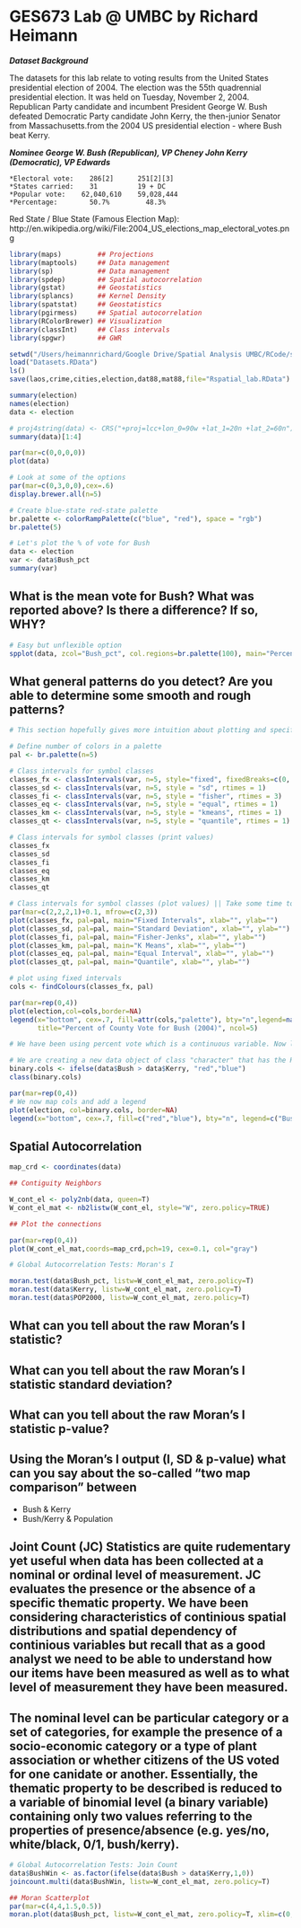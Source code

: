 GES673 Lab @ UMBC by Richard Heimann
========================================================

***Dataset Background***

The datasets for this lab relate to voting results from the United States presidential election of 2004. The election was the 55th quadrennial presidential election. It was held on Tuesday, November 2, 2004. Republican Party candidate and incumbent President George W. Bush defeated Democratic Party candidate John Kerry, the then-junior Senator from Massachusetts.from the 2004 US presidential election - where Bush beat Kerry. 

***Nominee  George W. Bush (Republican), VP Cheney	John Kerry (Democratic), VP Edwards*** 

    *Electoral vote:	286[2]	    251[2][3]
    *States carried:	31	        19 + DC
    *Popular vote:	  62,040,610	59,028,444
    *Percentage:    	50.7%	      48.3%

Red State / Blue State (Famous Election Map): http://en.wikipedia.org/wiki/File:2004_US_elections_map_electoral_votes.png



```r
library(maps)         ## Projections
library(maptools)     ## Data management
library(sp)           ## Data management
library(spdep)        ## Spatial autocorrelation
library(gstat)        ## Geostatistics
library(splancs)      ## Kernel Density
library(spatstat)     ## Geostatistics
library(pgirmess)     ## Spatial autocorrelation
library(RColorBrewer) ## Visualization
library(classInt)     ## Class intervals
library(spgwr)        ## GWR
```


```r
setwd("/Users/heimannrichard/Google Drive/Spatial Analysis UMBC/RCode/spacestats/CodeData")                 
load("Datasets.RData")
ls()
save(laos,crime,cities,election,dat88,mat88,file="Rspatial_lab.RData")

```

```r
summary(election)
names(election)
data <- election
```

```r
# proj4string(data) <- CRS("+proj=lcc+lon_0=90w +lat_1=20n +lat_2=60n")
summary(data)[1:4]
```

```r
par(mar=c(0,0,0,0))
plot(data)
```

```r
# Look at some of the options
par(mar=c(0,3,0,0),cex=.6)
display.brewer.all(n=5)

# Create blue-state red-state palette
br.palette <- colorRampPalette(c("blue", "red"), space = "rgb")
br.palette(5)
```

```r
# Let's plot the % of vote for Bush
data <- election
var <- data$Bush_pct
summary(var)
```

## What is the mean vote for Bush? What was reported above? Is there a difference? If so, WHY? 

```r
# Easy but unflexible option
spplot(data, zcol="Bush_pct", col.regions=br.palette(100), main="Percent of County Vote for Bush (2004)")
```

## What general patterns do you detect? Are you able to determine some smooth and rough patterns? 

```r
# This section hopefully gives more intuition about plotting and specifically classification for symbol classes.

# Define number of colors in a palette
pal <- br.palette(n=5)

# Class intervals for symbol classes
classes_fx <- classIntervals(var, n=5, style="fixed", fixedBreaks=c(0, 10, 25, 50, 75, 100), rtimes = 1)
classes_sd <- classIntervals(var, n=5, style = "sd", rtimes = 1)
classes_fi <- classIntervals(var, n=5, style = "fisher", rtimes = 3)
classes_eq <- classIntervals(var, n=5, style = "equal", rtimes = 1)
classes_km <- classIntervals(var, n=5, style = "kmeans", rtimes = 1)
classes_qt <- classIntervals(var, n=5, style = "quantile", rtimes = 1)

# Class intervals for symbol classes (print values)
classes_fx
classes_sd
classes_fi
classes_eq
classes_km
classes_qt

# Class intervals for symbol classes (plot values) || Take some time to compare the impact of the various class intervals.
par(mar=c(2,2,2,1)+0.1, mfrow=c(2,3))
plot(classes_fx, pal=pal, main="Fixed Intervals", xlab="", ylab="")
plot(classes_sd, pal=pal, main="Standard Deviation", xlab="", ylab="")
plot(classes_fi, pal=pal, main="Fisher-Jenks", xlab="", ylab="")
plot(classes_km, pal=pal, main="K Means", xlab="", ylab="")
plot(classes_eq, pal=pal, main="Equal Interval", xlab="", ylab="")
plot(classes_qt, pal=pal, main="Quantile", xlab="", ylab="")
```

```r
# plot using fixed intervals
cols <- findColours(classes_fx, pal)

par(mar=rep(0,4))
plot(election,col=cols,border=NA)
legend(x="bottom", cex=.7, fill=attr(cols,"palette"), bty="n",legend=names(attr(cols, "table")),
       title="Percent of County Vote for Bush (2004)", ncol=5)
```

```r
# We have been using percent vote which is a continuous variable. Now lets plot a categorical variable, specifically a     # binary variable for winning vote for Bush/Kerry respectively (Red/Blue).

# We are creating a new data object of class "character" that has the RGB values for red and blue or if bush > kerry (red) # and if kerry > bush (blue).
binary.cols <- ifelse(data$Bush > data$Kerry, "red","blue")
class(binary.cols)

par(mar=rep(0,4))
# We now map cols and add a legend
plot(election, col=binary.cols, border=NA)
legend(x="bottom", cex=.7, fill=c("red","blue"), bty="n", legend=c("Bush","Kerry"), title="Winner of County Vote (2004)",ncol=2)
```

## Spatial Autocorrelation

```r
map_crd <- coordinates(data)

## Contiguity Neighbors

W_cont_el <- poly2nb(data, queen=T)
W_cont_el_mat <- nb2listw(W_cont_el, style="W", zero.policy=TRUE)
```


```r
## Plot the connections

par(mar=rep(0,4))
plot(W_cont_el_mat,coords=map_crd,pch=19, cex=0.1, col="gray")
```

```r
# Global Autocorrelation Tests: Moran's I

moran.test(data$Bush_pct, listw=W_cont_el_mat, zero.policy=T)
moran.test(data$Kerry, listw=W_cont_el_mat, zero.policy=T)
moran.test(data$POP2000, listw=W_cont_el_mat, zero.policy=T)
```

## What can you tell about the raw Moran's I statistic? 
## What can you tell about the raw Moran's I statistic standard deviation? 
## What can you tell about the raw Moran's I statistic p-value?
## Using the Moran's I output (I, SD & p-value) what can you say about the so-called "two map comparison" between 
  * Bush & Kerry 
  * Bush/Kerry & Population
  
  
## Joint Count (JC) Statistics are quite rudementary yet useful when data has been collected at a nominal or ordinal level of measurement. JC evaluates the presence or the absence of a specific thematic property. We have been considering characteristics of continious spatial distributions and spatial dependency of continious variables but recall that as a good analyst we need to be able to understand how our items have been measured as well as to what level of measurement they have been measured. 

## The nominal level can be particular category or a set of categories, for example the presence of a socio-economic category or a type of plant association or whether citizens of the US voted for one canidate or another. Essentially, the thematic property to be described is  reduced to a variable of binomial level (a binary variable) containing only two values referring to the properties of presence/absence (e.g. yes/no, white/black, 0/1, bush/kerry). 

```r
# Global Autocorrelation Tests: Join Count
data$BushWin <- as.factor(ifelse(data$Bush > data$Kerry,1,0))
joincount.multi(data$BushWin, listw=W_cont_el_mat, zero.policy=T)
```


```r
## Moran Scatterplot
par(mar=c(4,4,1.5,0.5))
moran.plot(data$Bush_pct, listw=W_cont_el_mat, zero.policy=T, xlim=c(0,100),ylim=c(0,100), pch=16, col="black",cex=.5,     quiet=F, labels=as.character(data$NAME),xlab="Percent for Bush", ylab="Percent for Bush (Spatial Lag)", main="Moran Scatterplot")
```

